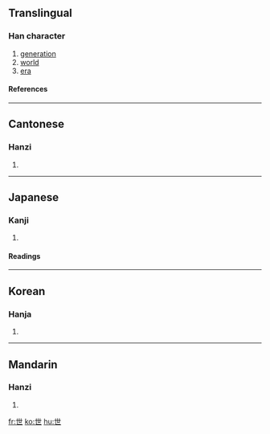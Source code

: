 {{see|丗}}<!-- may be replaced by zh-forms -->

==Translingual==
{{stroke order|type=animate}}
===Han character===
{{Han char|rn=1|rad=一|as=04|sn=5|four=4471<sub>7</sub>|canj=心廿 (PT)}}
# [[generation]]
# [[world]]
# [[era]]
====References====
{{Han ref|kx=0077.110|dkj=00031|dj=0155.020|hdz=10014.060|uh=4E16|ud=19990|bh=A540|bd=42304}}
----

==Cantonese==
===Hanzi===
{{yue-hanzi|jyut=|y=sai3}}
# {{defn|Cantonese}}
----
==Japanese==
===Kanji===
{{ja-kanji|grade=3|rs=一04}}
# {{defn|Japanese}}
====Readings====
{{ja-readings|on=[[せ]] (se), [[せい]] (sei)|kun=[[よ]] (yo)}}
----
==Korean==
===Hanja===
{{ko-hanja|hangeul=세|rv=se|mr=se}}
# {{defn|Korean}}
----
==Mandarin==
===Hanzi===
{{cmn-hanzi|pin=[[shì]] (shi4)|wg=shih<sup>4</sup>}}
# {{defn|Mandarin}}

[[fr:世]]
[[ko:世]]
[[hu:世]]